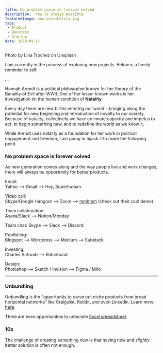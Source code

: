 ```yaml
---
title: No problem space is forever solved
description:  new is always possible
featuredImage: new-possibility.jpg
tags:
 - Product
 - Business 
 - Startup
date: 2020-09-17
---
```


<p style={{fontSize: "0.7em", fontStyle: "italic"}}>Photo by Lina Trochez on Unsplash</p>

I am currently in the process of exploring new projects. Below is a timely reminder to self.

...

Hannah Arendt is a political philosopher known for her theory of the Banality of Evil after WWII. One of her lesser known works is her investigation on the human condition of **Natality**. 

Every day there are new births entering our world - bringing along the potential for new beginning and introduction of novelty to our society. Because of natality, collectively we have an innate capacity and impetus to act, to begin something new, and to redefine the world as we know it.

While Arendt uses natality as a foundation for her work in political engagement and freedom, I am going to hijack it to make the following point.

### No problem space is forever solved

As new generation comes along and the way people live and work changes, there will always be opportunity for better products.

<Tweet tweetLink="alecstapp/status/1288524075267248129?s=21" />

Email:  
Yahoo --> Gmail --> Hey, Superhuman

Video call:  
Skype/Google Hangout --> Zoom --> <a href="https://www.youtube.com/watch?v=c8KhKBLoSMk&vl=en">mmhmm</a> (check out their cool demo)

Team collaboration:  
Asana/Slack --> Notion/Monday

Team chat:
Skype --> Slack --> Discord

Publishing:  
Blogspot --> Wordpress --> Medium --> Substack

Investing:  
Charles Schwab --> Robinhood

Design:  
Photoshop --> Sketch / Invision --> Figma / Miro

<hr />

### Unbundling

Unbundling is the "opportunity to carve out niche products from broad horizontal networks" like Craigslist, Reddit, and even Linkedin. Learn more <a href="https://latecheckout.substack.com/p/the-guide-to-unbundling-reddit">here</a>.

There are even opportunities to unbundle <a href="https://twitter.com/TheCoolestCool/status/1283226943589056514/photo/1">Excel spreadsheet</a>.

### 10x

The challenge of creating something new is that having new and *slightly* better solution is often not enough. 

<Tweet tweetLink="far33d/status/1286007884392742912?s=21" />





